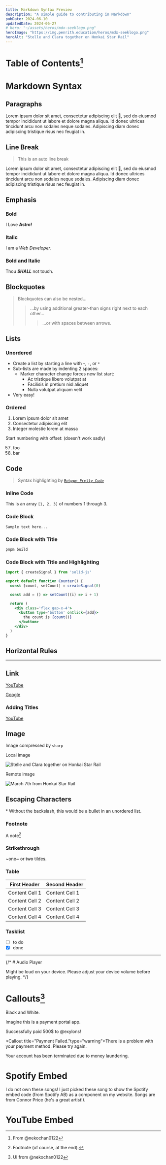 ```yaml
---
title: Markdown Syntax Preview
description: "A simple guide to contributing in Markdown"
pubDate: 2024-06-10
updatedDate: 2024-06-27
# hero: "~/assets/heros/mdx-seeklogo.png"
heroImage: "https://img.penrith.education/heros/mdx-seeklogo.png"
heroAlt: "Stelle and Clara together on Honkai Star Rail"
---
```



# Table of Contents[^1]

[^1]:  From @nekochan0122

# Markdown Syntax

## Paragraphs

Lorem ipsum dolor sit amet, consectetur adipiscing elit 🤣, sed do eiusmod tempor incididunt ut labore et dolore magna aliqua. Id donec ultrices tincidunt arcu non sodales neque sodales. Adipiscing diam donec adipiscing tristique risus nec feugiat in.

## Line Break

> This is an auto line break

Lorem ipsum dolor sit amet,
consectetur adipiscing elit 🤣,
sed do eiusmod tempor incididunt ut labore et dolore magna aliqua.
Id donec ultrices tincidunt arcu non sodales neque sodales.
Adipiscing diam donec adipiscing tristique risus nec feugiat in.

## Emphasis

### Bold

I Love **Astro!**

### Italic

I am a _Web Developer_.

### Bold and Italic

Thou **_SHALL_** not touch.

## Blockquotes

> Blockquotes can also be nested...
>
> > ...by using additional greater-than signs right next to each other...
> >
> > > ...or with spaces between arrows.

## Lists

### Unordered

- Create a list by starting a line with `+`, `-`, or `*`
- Sub-lists are made by indenting 2 spaces:
  - Marker character change forces new list start:
    - Ac tristique libero volutpat at
    - Facilisis in pretium nisl aliquet
    - Nulla volutpat aliquam velit
- Very easy!

### Ordered

1. Lorem ipsum dolor sit amet
2. Consectetur adipiscing elit
3. Integer molestie lorem at massa

Start numbering with offset: (doesn't work sadly)

57. foo
1. bar

## Code

> Syntax highlighting by [`Rehype Pretty Code`](https://rehype-pretty-code.netlify.app/ "Rehype Pretty Code's documentation")

### Inline Code

This is an array `[1, 2, 3]` of numbers 1 through 3.

### Code Block

```
Sample text here...
```

### Code Block with Title

```bash title="Terminal"
pnpm build
```

### Code Block with Title and Highlighting

```jsx title="Counter.tsx" showLineNumbers {4}
import { createSignal } from 'solid-js'

export default function Counter() {
  const [count, setCount] = createSignal(0)

  const add = () => setCount((i) => i + 1)

  return (
    <div class='flex gap-x-4'>
      <button type='button' onClick={add}>
        the count is {count()}
      </button>
    </div>
  )
}
```

## Horizontal Rules

---

## Link

[YouTube](https://youtube.com)

[Google]

[google]: https://google.com

### Adding Titles

[YouTube](https://youtube.com 'Go to YouTube')

## Image

Image compressed by `sharp`

Local image

![Stelle and Clara together on Honkai Star Rail](~/assets/heros/memecat.jpg)

Remote image

![March 7th from Honkai Star Rail](https://uploads.dailydot.com/2018/10/olli-the-polite-cat.jpg?auto=compress&fm=pjpg)

## Escaping Characters

\* Without the backslash, this would be a bullet in an unordered list.

### Footnote

A note[^2]

[^2]: Footnote (of course, at the end).

### Strikethrough

~one~ or ~~two~~ tildes.

### Table

| First Header   | Second Header  |
| -------------- | -------------- |
| Content Cell 1 | Content Cell 1 |
| Content Cell 2 | Content Cell 2 |
| Content Cell 3 | Content Cell 3 |
| Content Cell 4 | Content Cell 4 |

### Tasklist

- [ ] to do
- [x] done
---

{/* # Audio Player

Might be loud on your device. Please adjust your device volume before playing. */}


# Callouts[^3]

[^3]: UI from @nekochan0122

<Callout title="Lance Ross">Black and White.</Callout>

<Callout title="Sample" type="info">Imagine this is a payment portal app.</Callout>

<Callout title="Payment Success!" type="success">Successfully paid 500$ to @exylons!</Callout>

<Callout title="Payment Failed."type="warning">There is a problem with your payment method. Please try again.</Callout>

<Callout title="NOTICE" type="error">Your account has been terminated due to money laundering.</Callout>

# Spotify Embed

I do not own these songs! I just picked these song to show the Spotify embed code (from Spotify AB) as a component on my website. Songs are from Connor Price (he's a great artist!).

<SpotifyEmbed size="small" link="https://open.spotify.com/track/5PspcXQtSiTDRPa8V5PHYf"/>
<SpotifyEmbed size="large" link="https://open.spotify.com/track/5PspcXQtSiTDRPa8V5PHYf"/>
<SpotifyEmbed size="large" link="https://open.spotify.com/artist/5zixe6AbgXPqt4c1uSl94L"/>

# YouTube Embed

<YouTubeEmbed link="https://www.youtube.com/watch?v=MGJ1497K2iE" />